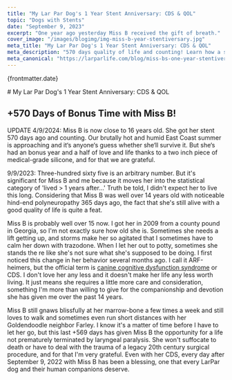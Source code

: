 ```yaml
---
title: "My Lar Par Dog's 1 Year Stent Anniversary: CDS & QOL"
topic: "Dogs with Stents"
date: "September 9, 2023"
excerpt: "One year ago yesterday Miss B received the gift of breath."
cover_image: "/images/blogimg/img-miss-b-year-stentiversary.jpg"
meta_title: "My Lar Par Dog's 1 Year Stent Anniversary: CDS & QOL"
meta_description: "570 days quality of life and counting! Learn how a silicone stent saved my dog from Lar Par without surgery." 
meta_canonical: "https://larparlife.com/blog/miss-bs-one-year-stentiversary"
---
```


<div className='post-head'>
<p className='post-date'>{frontmatter.date}</p>
# My Lar Par Dog's 1 Year Stent Anniversary: CDS & QOL
</div>


<Youtube id='4wmRXGj8Ryc?si' />

## +570 Days of Bonus Time with Miss B!

<span className="semibold">UPDATE 4/9/2024</span>: Miss B is now close to 16 years old. She got her stent 570 days ago and counting. Our brutally hot and humid East Coast summer is approaching and it&lsquo;s anyone&lsquo;s guess whether she&lsquo;ll survive it. But she&lsquo;s had an bonus year and a half of love and life thanks to a two inch piece of medical-grade silicone, and for that we are grateful.

<span className="semibold">9/9/2023</span>: Three-hundred sixty five is an arbitrary number. But it's significant for Miss B and me because it moves her into the statistical category of 'lived &gt; 1 years after...' Truth be told, I didn't expect her to live this long. Considering that Miss B was well over 14 years old with noticeable hind-end polyneuropathy 365 days ago, the fact that she's still alive with a good quality of life is quite a feat.

Miss B is probably well over 15 now. I got her in 2009 from a county pound in Georgia, so I'm not exactly sure how old she is. Sometimes she needs a lift getting up, and storms make her so agitated that I sometimes have to calm her down with trazodone. When I let her out to potty, sometimes she stands the
re like she's not sure what she's supposed to be doing. I first noticed this change in her behavior several months ago. I call it ARF-heimers, but the official term is <a href="https://www.vet.cornell.edu/departments/riney-canine-health-center/canine-health-information/cognitive-dysfunction-syndrome" className="link-dark" target="_blank" rel="noreferrer noopener">canine cognitive dysfunction syndrome</a> or CDS. I don't love her any less and it doesn't make her life any less worth living. It just means she requires a little more care and consideration, something I'm more than willing to give for the companionship and devotion she has given me over the past 14 years. 



Miss B still gnaws blissfully at her marrow-bone a few times a week and still loves to walk and sometimes even run short distances with her Goldendoodle neighbor Farley. I know it's a matter of time before I have to let her go, but this last +569 days has given Miss B the opportunity for a life not prematurely terminated by laryngeal paralysis. She won't suffocate to death or have to deal with the trauma of a legacy 20th century surgical procedure, and for that I'm very grateful. Even with her CDS, every day after September 9, 2022 with Miss B has been a blessing, one that every LarPar dog and their human companions deserve.     